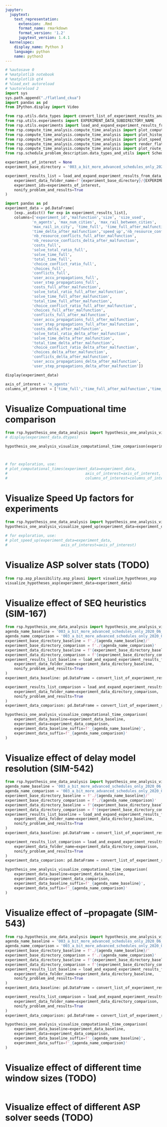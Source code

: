 ```yaml
---
jupyter:
  jupytext:
    text_representation:
      extension: .Rmd
      format_name: rmarkdown
      format_version: '1.2'
      jupytext_version: 1.4.1
  kernelspec:
    display_name: Python 3
    language: python
    name: python3
---
```


```python
# %autosave 0
# %matplotlib notebook
# %matplotlib qt4
# %load_ext autoreload
# %autoreload 2
import sys
sys.path.append("./flatland_ckua")
import pandas as pd
from IPython.display import Video

from rsp.utils.data_types import convert_list_of_experiment_results_analysis_to_data_frame, convert_pandas_series_experiment_results_analysis
from rsp.utils.experiments import EXPERIMENT_DATA_SUBDIRECTORY_NAME
from rsp.utils.experiments import load_and_expand_experiment_results_from_data_folder
from rsp.compute_time_analysis.compute_time_analysis import plot_computational_times
from rsp.compute_time_analysis.compute_time_analysis import plot_histogram_from_delay_data
from rsp.compute_time_analysis.compute_time_analysis import plot_speed_up
from rsp.compute_time_analysis.compute_time_analysis import render_flatland_env
from rsp.compute_time_analysis.compute_time_analysis import plot_route_dag
from rsp.schedule_problem_description.data_types_and_utils import ScheduleProblemEnum
```

```python
experiments_of_interest = None
experiment_base_directory = '003_a_bit_more_advanced_schedules_only_2020_06_12T21_01_45_without_SEQ_2020_06_17T20_46_35'

experiment_results_list = load_and_expand_experiment_results_from_data_folder(
    experiment_data_folder_name=f'{experiment_base_directory}/{EXPERIMENT_DATA_SUBDIRECTORY_NAME}',
    experiment_ids=experiments_of_interest,
    nonify_problem_and_results=True
)

```

```python
import pandas as pd
experiment_data = pd.DataFrame(
    [exp._asdict() for exp in experiment_results_list],
    columns=['experiment_id','malfunction','size', 'size_used',
            'n_agents', 'max_num_cities', 'max_rail_between_cities',
            'max_rail_in_city', 'time_full', 'time_full_after_malfunction',
            'time_delta_after_malfunction','speed_up','nb_resource_conflicts_full',
            'nb_resource_conflicts_full_after_malfunction',
            'nb_resource_conflicts_delta_after_malfunction',
            'costs_full',
            'solve_total_ratio_full',
            'solve_time_full',
            'total_time_full',
            'choice_conflict_ratio_full',
            'choices_full',
            'conflicts_full',
            'user_accu_propagations_full',
            'user_step_propagations_full',
            'costs_full_after_malfunction',
            'solve_total_ratio_full_after_malfunction',
            'solve_time_full_after_malfunction',
            'total_time_full_after_malfunction',
            'choice_conflict_ratio_full_after_malfunction',
            'choices_full_after_malfunction',
            'conflicts_full_after_malfunction',
            'user_accu_propagations_full_after_malfunction',
            'user_step_propagations_full_after_malfunction',
            'costs_delta_after_malfunction',
            'solve_total_ratio_delta_after_malfunction',
            'solve_time_delta_after_malfunction',
            'total_time_delta_after_malfunction',
            'choice_conflict_ratio_delta_after_malfunction',
            'choices_delta_after_malfunction',
            'conflicts_delta_after_malfunction',
            'user_accu_propagations_delta_after_malfunction',
            'user_step_propagations_delta_after_malfunction'])

display(experiment_data)
```

```python
axis_of_interest = 'n_agents'
columns_of_interest = ['time_full','time_full_after_malfunction','time_delta_after_malfunction']
```

# Visualize Compuational time comparison

```python
from rsp.hypothesis_one_data_analysis import hypothesis_one_analysis_visualize_computational_time_comparison
# display(experiment_data.dtypes)

hypothesis_one_analysis_visualize_computational_time_comparison(experiment_data=experiment_data)



# for exploration, use:
# plot_computational_times(experiment_data=experiment_data,
#                                   axis_of_interest=axis_of_interest,
#                                   columns_of_interest=columns_of_interest)
```

# Visualize Speed Up factors for experiments

```python
from rsp.hypothesis_one_data_analysis import hypothesis_one_analysis_visualize_speed_up
hypothesis_one_analysis_visualize_speed_up(experiment_data=experiment_data)

# for exploration, use:
# plot_speed_up(experiment_data=experiment_data,
#                        axis_of_interest=axis_of_interest)
```


# Visualize ASP solver stats (TODO)

```python
from rsp.asp_plausibility.asp_plausi import visualize_hypotheses_asp
visualize_hypotheses_asp(experiment_data=experiment_data)
```

# Visualize effect of SEQ heuristics (SIM-167)

```python
from rsp.hypothesis_one_data_analysis import hypothesis_one_analysis_visualize_computational_time_comparison
agenda_name_baseline = '003_a_bit_more_advanced_schedules_only_2020_06_12T21_01_45_without_SEQ_2020_06_17T20_46_35'
agenda_name_comparison = '003_a_bit_more_advanced_schedules_only_2020_06_12T21_01_45_with_SEQ_2020_06_17T22_09_06'
experiment_base_directory_baseline = f'./{agenda_name_baseline}/'
experiment_base_directory_comparison = f'./{agenda_name_comparison}'
experiment_data_directory_baseline = f'{experiment_base_directory_baseline}/{EXPERIMENT_DATA_SUBDIRECTORY_NAME}'
experiment_data_directory_comparison = f'{experiment_base_directory_comparison}/{EXPERIMENT_DATA_SUBDIRECTORY_NAME}'
experiment_results_list_baseline = load_and_expand_experiment_results_from_data_folder(
    experiment_data_folder_name=experiment_data_directory_baseline,
    nonify_problem_and_results=True
)
experiment_data_baseline: pd.DataFrame = convert_list_of_experiment_results_analysis_to_data_frame(experiment_results_list_baseline)

experiment_results_list_comparison = load_and_expand_experiment_results_from_data_folder(
    experiment_data_folder_name=experiment_data_directory_comparison,
    nonify_problem_and_results=True
)
experiment_data_comparison: pd.DataFrame = convert_list_of_experiment_results_analysis_to_data_frame(experiment_results_list_comparison)


```

```python
hypothesis_one_analysis_visualize_computational_time_comparison(
    experiment_data_baseline=experiment_data_baseline,
    experiment_data=experiment_data_comparison,
    experiment_data_baseline_suffix=f'_{agenda_name_baseline}',
    experiment_data_suffix=f'_{agenda_name_comparison}'
)
```

# Visualize effect of delay model resolution (SIM-542)

```python
from rsp.hypothesis_one_data_analysis import hypothesis_one_analysis_visualize_computational_time_comparison
agenda_name_baseline = '003_a_bit_more_advanced_schedules_only_2020_06_12T21_01_45_without_SEQ_2020_06_17T20_46_35'
agenda_name_comparison = '003_a_bit_more_advanced_schedules_only_2020_06_12T21_01_45_with_delay_model_resolution_2_2020_06_18T11_33_24'
experiment_base_directory_baseline = f'./{agenda_name_baseline}/'
experiment_base_directory_comparison = f'./{agenda_name_comparison}'
experiment_data_directory_baseline = f'{experiment_base_directory_baseline}/{EXPERIMENT_DATA_SUBDIRECTORY_NAME}'
experiment_data_directory_comparison = f'{experiment_base_directory_comparison}/{EXPERIMENT_DATA_SUBDIRECTORY_NAME}'
experiment_results_list_baseline = load_and_expand_experiment_results_from_data_folder(
    experiment_data_folder_name=experiment_data_directory_baseline,
    nonify_problem_and_results=True
)
experiment_data_baseline: pd.DataFrame = convert_list_of_experiment_results_analysis_to_data_frame(experiment_results_list_baseline)

experiment_results_list_comparison = load_and_expand_experiment_results_from_data_folder(
    experiment_data_folder_name=experiment_data_directory_comparison,
    nonify_problem_and_results=True
)
experiment_data_comparison: pd.DataFrame = convert_list_of_experiment_results_analysis_to_data_frame(experiment_results_list_comparison)


```

```python
hypothesis_one_analysis_visualize_computational_time_comparison(
    experiment_data_baseline=experiment_data_baseline,
    experiment_data=experiment_data_comparison,
    experiment_data_baseline_suffix=f'_{agenda_name_baseline}',
    experiment_data_suffix=f'_{agenda_name_comparison}'
)
```

# Visualize effect of --propagate (SIM-543)

```python
from rsp.hypothesis_one_data_analysis import hypothesis_one_analysis_visualize_computational_time_comparison
agenda_name_baseline = '003_a_bit_more_advanced_schedules_only_2020_06_12T21_01_45_without_SEQ_2020_06_17T20_46_35'
agenda_name_comparison = '003_a_bit_more_advanced_schedules_only_2020_06_12T21_01_45_without_propagate_partial_2020_06_19T10_29_55'
experiment_base_directory_baseline = f'./{agenda_name_baseline}/'
experiment_base_directory_comparison = f'./{agenda_name_comparison}'
experiment_data_directory_baseline = f'{experiment_base_directory_baseline}/{EXPERIMENT_DATA_SUBDIRECTORY_NAME}'
experiment_data_directory_comparison = f'{experiment_base_directory_comparison}/{EXPERIMENT_DATA_SUBDIRECTORY_NAME}'
experiment_results_list_baseline = load_and_expand_experiment_results_from_data_folder(
    experiment_data_folder_name=experiment_data_directory_baseline,
    nonify_problem_and_results=True
)
experiment_data_baseline: pd.DataFrame = convert_list_of_experiment_results_analysis_to_data_frame(experiment_results_list_baseline)

experiment_results_list_comparison = load_and_expand_experiment_results_from_data_folder(
    experiment_data_folder_name=experiment_data_directory_comparison,
    nonify_problem_and_results=True
)
experiment_data_comparison: pd.DataFrame = convert_list_of_experiment_results_analysis_to_data_frame(experiment_results_list_comparison)


```

```python
hypothesis_one_analysis_visualize_computational_time_comparison(
    experiment_data_baseline=experiment_data_baseline,
    experiment_data=experiment_data_comparison,
    experiment_data_baseline_suffix=f'_{agenda_name_baseline}',
    experiment_data_suffix=f'_{agenda_name_comparison}'
)
```

# Visualize effect of different time window sizes (TODO)

```python

```

# Visualize effect of different ASP solver seeds (TODO)

```python

```
